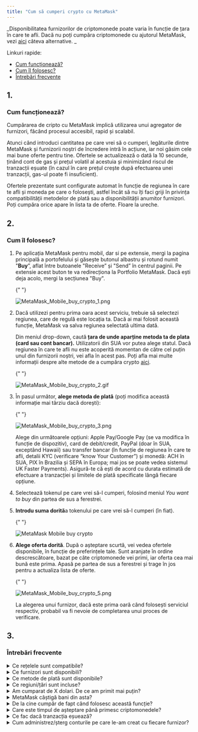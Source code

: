 ```yaml
---
title: "Cum să cumperi crypto cu MetaMask"
---
```


_Disponibilitatea furnizorilor de criptomonede poate varia în funcție de țara în care te afli. Dacă nu poți cumpăra criptomonede cu ajutorul MetaMask, vezi [aici](/metamask-portfolio/buy/my-country-region-isnt-supported-for-buying-crypto) câteva alternative. _

Linkuri rapide:

- [Cum funcționează?](#1)
- [Cum îl folosesc?](#2)
- [Întrebări frecvente](#3)

## 1.

### Cum funcționează?

Cumpărarea de cripto cu MetaMask implică utilizarea unui agregator de furnizori, făcând procesul accesibil, rapid și scalabil.

Atunci când introduci cantitatea pe care vrei să o cumperi, legăturile dintre MetaMask și furnizorii noștri de încredere intră în acțiune, iar noi găsim cele mai bune oferte pentru tine. Ofertele se actualizează o dată la 10 secunde, ținând cont de gas și prețul volatil al acestuia și minimizând riscul de tranzacții eșuate (în cazul în care prețul crește după efectuarea unei tranzacții, gas-ul poate fi insuficient).

Ofertele prezentate sunt configurate automat în funcție de regiunea în care te afli și moneda pe care o folosești, astfel încât să nu îți faci griji în privința compatibilității metodelor de plată sau a disponibilității anumitor furnizori. Poți cumpăra orice apare în lista ta de oferte. Floare la ureche.

## 2.

### Cum îl folosesc?

1. Pe aplicația MetaMask pentru mobil, dar si pe extensie, mergi la pagina principală a portofelului și găsește butonul albastru și rotund numit "**Buy**”, aflat între butoanele "Receive” și "Send” în centrul paginii. Pe extensie acest buton te va redirecționa la Portfolio MetaMask. Dacă ești deja acolo, mergi la secțiunea "Buy".

   {" "}

   <div class="center-container">
     <div class="img-medium">
       <img
         src={
           require("../../../../../../img/i18n/legacy/MetaMask_Mobile_buy_crypto_1.png")
             .default
         }
         alt="MetaMask_Mobile_buy_crypto_1.png"
       />
     </div>
   </div>

2. Dacă utilizezi pentru prima oara acest serviciu, trebuie să selectezi regiunea, care de regulă este locația ta. Dacă ai mai folosit această funcție, MetaMask va salva regiunea selectată ultima dată.

   Din meniul drop-down, caută **țara de unde aparține metoda ta de plata (card sau cont bancar).** Utilizatorii din SUA vor putea alege statul. Dacă regiunea în care te afli nu este acoperită momentan de către cel puțin unul din furnizorii noștri, vei afla în acest pas. Poți afla mai multe informații despre alte metode de a cumpăra crypto [aici](/metamask-portfolio/buy/my-country-region-isnt-supported-for-buying-crypto).

   {" "}

   <div class="center-container">
     <div class="img-medium">
       <img
         src={
           require("../../../../../../img/i18n/legacy/MetaMask_Mobile_buy_crypto_2.gif")
             .default
         }
         alt="MetaMask_Mobile_buy_crypto_2.gif"
       />
     </div>
   </div>

3. În pasul următor, **alege metoda de plată** (poți modifica această informație mai târziu dacă dorești):

   {" "}

   <div class="center-container">
     <div class="img-medium">
       <img
         src={
           require("../../../../../../img/i18n/legacy/MetaMask_Mobile_buy_crypto_3.png")
             .default
         }
         alt="MetaMask_Mobile_buy_crypto_3.png"
       />
     </div>
   </div>

   Alege din următoarele opțiuni: Apple Pay/Google Pay (se va modifica în funcție de dispozitiv), card de debit/credit, PayPal (doar în SUA, exceptând Hawaii) sau transfer bancar (în funcție de regiunea în care te afli, detalii KYC (verificare “know Your Customer”) și monedă: ACH în SUA, PIX în Brazilia și SEPA în Europa; mai jos se poate vedea sistemul UK Faster Payments). Asigură-te că ești de acord cu durata estimată de efectuare a tranzacției și limitele de plată specificate lângă fiecare opțiune.

4. Selectează tokenul pe care vrei să-l cumperi, folosind meniul _You want to buy_ din partea de sus a ferestrei.

5. **Introdu suma dorită**a tokenului pe care vrei să-l cumperi (în fiat).

   {" "}

   <div class="center-container">
     <div class="img-medium">
       <img
         src={
           require("../../../../../../img/i18n/legacy/MetaMask_Mobile_buy_crypto_4.png")
             .default
         }
         alt="MetaMask Mobile buy crypto"
       />
     </div>
   </div>

6. **Alege oferta dorită**. După o așteptare scurtă, vei vedea ofertele disponibile, în funcție de preferințele tale. Sunt aranjate în ordine descrescătoare, bazat pe câte criptomonede vei primi, iar oferta cea mai bună este prima. Apasă pe partea de sus a ferestrei și trage în jos pentru a actualiza lista de oferte.

   {" "}

   <div class="center-container">
     <div class="img-medium">
       <img
         src={
           require("../../../../../../img/i18n/legacy/MetaMask_Mobile_buy_crypto_5.png")
             .default
         }
         alt="MetaMask_Mobile_buy_crypto_5.png"
       />
     </div>
   </div>

   La alegerea unui furnizor, dacă este prima oară când folosești serviciul respectiv, probabil va fi nevoie de completarea unui proces de verificare.

## 3.

### Întrebări frecvente

<details>
<summary>Ce rețelele sunt compatibile?</summary>

<div>

- Rețeaua principală Ethereum
- Binance/BNB Smart Chain
- Polygon
- Avalanche (C-Chain)
- Fantom
- Optimism
- Arbitrum
- Celo
- Harmony

</div>
</details>

<details>
<summary>Ce furnizori sunt disponibili?</summary>

<div>

- Transak
- MoonPay
- Sardine
- PayPal (doar SUA) — _ PayPal trebuie selectat ca metodă de plată, pentru a putea untiliza serviciul lor. _
- Banxa
- Onramp.money
- Mercuryo
- Wyre
- Binance Connect.

Lucrăm continuu să adăugam noi furnizori; aceștia trec printr-o integrare tehnică de amploare pentru a asigura funcționalitate optimă și sigură cu MetaMask.

</div>
</details>

<details>
<summary>Ce metode de plată sunt disponibile?</summary>

<div>

Metodele de plată diferă în funcție de regiunea selectată si sunt prea multe opțiuni pentru a fi enumerate aici. Poți să vezi toate optiunile disponibile selectând regiunea ta.

</div>
</details>

<details>
<summary>Ce regiuni/țări sunt incluse?</summary>

<div>

Obiectivul nostru este să asigurăm acoperire în cât mai multe țări, _cel puțin cu o opțiune_.

În prezent, utilizatori din peste 170 de țări vor putea cumpăra criptomonede măcar prin intermediul unui furnizor.

</div>
</details>

<details>
<summary>Am cumparat de X dolari. De ce am primit mai puțin?</summary>

<div>

Valoarea fiat va fi mereu mai mare decât valoarea criptomonedelor pe care le primești, din cauza costurilor tranzacției.

Pe lângă taxa percepută de către MetaMask, trebuie plătite atât taxa furnizorului, cât și taxa de gas pentru tranzacțiile necesare achiziției.

Taxa furnizorului este denumită „taxă de procesare” în ofertă. Aceasta include taxa percepută de către MetaMask. Costul pentru gas este listat în ofertă sub denumirea de „taxă de rețea”.

</div>
</details>

<details>
<summary>MetaMask câștigă bani din asta?</summary>

<div>

Taxa percepută de MetaMask este de 1% la fiecare tranzacție, procentaj calculat din suma fiat introdusă.

Dacă introduci 100$, taxa percepută de MetaMask este de 1$.

Procentul de 1% se aplică tuturor regiunilor, metodelor de plată, furnizorilor și tokenilor.

</div>
</details>

<details>
<summary>De la cine cumpăr de fapt când folosesc această funcție?</summary>

<div>

Nu MetaMask efectuează tranzacția, ci furnizorul (Moonpay, Transak, etc.) primește cererea ta și execută pașii necesari.

MetaMask este un intermediar. MetaMask doar caută și găsește cele mai bune oferte pentru tine și îți pune la dispoziție opțiunile pentru a cumpăra criptomonede.

</div>
</details>

<details>
<summary>Care este timpul de așteptare până primesc criptomonedele?</summary>

<div>

Pentru a primi criptomonedele în portofel, furnizorul pe care îl alegi trebuie să execute tranzacții pe blockchain. Acest lucru înseamnă că va trebui să aștepți cel puțin până ce tranzacțiile au fost procesate de către rețea.

Odată ce trimiți cererea, poți vedea tranzacția în așteptare în secțiunea "Activity" din MetaMask.

</div>
</details>

<details>
<summary>Ce fac dacă tranzacția eșuează?</summary>

<div>

Din moment ce nu MetaMask execută tranzacția, furnizorul îți va putea oferi suport în cazul în care apar probleme. În aceste situații îți recomandăm să contactezi mai întâi furnizorul.

Dacă întâmpini dificultăți în MetaMask (în a selecta regiunea, moneda sau în procesul de cumpărare) [ia legătura cu echipa de asistență MetaMask](/getting-started/how-to-contact-metamask-support) apăsând butonul „Start a Conversation” de pe pagina de suport.

Dacă întâmpini probleme pe platforma furnizorului, cum ar fi limite de plată, metode de plată sau verificarea informațiilor personale , recomandăm să iei legătura direct cu furnizorul.

</div>
</details>

<details>
<summary>Cum administrez/șterg conturile pe care le-am creat cu fiecare furnizor?</summary>

<div>

Atunci când cumperi criptomonede în MetaMask, nu le cumperi _cu_ sau _de la_ MetaMask, ci le cumperi de la furnizorul pe care îl alegi.

Dacă dorești sa administrezi orice informații personale ce se află la furnizori, trebuie să accesezi direct platforma furnizorului, să te loghezi în cont și să faci modificările acolo. Pe toată durata procesului, MetaMask nu are access sau nu deține informațiile tale de logare.

</div>
</details>
